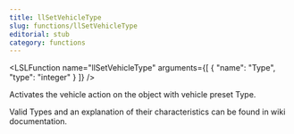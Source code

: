 ```yaml
---
title: llSetVehicleType
slug: functions/llSetVehicleType
editorial: stub
category: functions
---
```


<LSLFunction
	name="llSetVehicleType"
	arguments={[
	{
		"name": "Type",
		"type": "integer"
	}
]}
/>

Activates the vehicle action on the object with vehicle preset Type.

Valid Types and an explanation of their characteristics can be found in wiki documentation.
